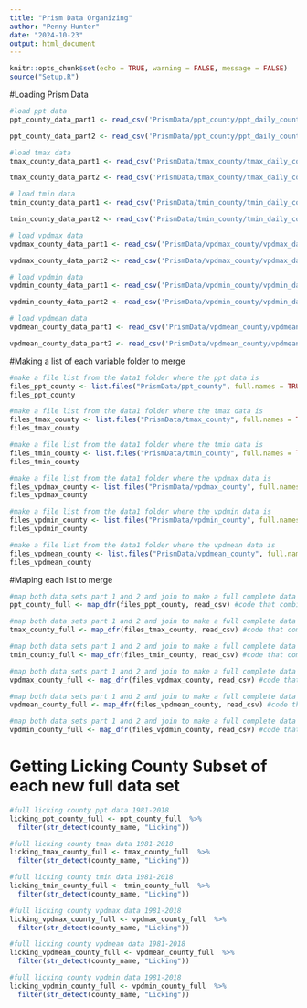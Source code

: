 ```yaml
---
title: "Prism Data Organizing"
author: "Penny Hunter"
date: "2024-10-23"
output: html_document
---
```


```r
knitr::opts_chunk$set(echo = TRUE, warning = FALSE, message = FALSE)
source("Setup.R")
```

#Loading Prism Data

```r
#load ppt data
ppt_county_data_part1 <- read_csv('PrismData/ppt_county/ppt_daily_county_part1.csv')

ppt_county_data_part2 <- read_csv('PrismData/ppt_county/ppt_daily_county_part2.csv')
```
 
```r
#load tmax data
tmax_county_data_part1 <- read_csv('PrismData/tmax_county/tmax_daily_county_part1.csv')

tmax_county_data_part2 <- read_csv('PrismData/tmax_county/tmax_daily_county_part2.csv')
```
```r
# load tmin data
tmin_county_data_part1 <- read_csv('PrismData/tmin_county/tmin_daily_county_part1.csv')

tmin_county_data_part2 <- read_csv('PrismData/tmin_county/tmin_daily_county_part2.csv')
```
```r
# load vpdmax data
vpdmax_county_data_part1 <- read_csv('PrismData/vpdmax_county/vpdmax_daily_county_part1.csv')

vpdmax_county_data_part2 <- read_csv('PrismData/vpdmax_county/vpdmax_daily_county_part2.csv')
```

```r
# load vpdmin data
vpdmin_county_data_part1 <- read_csv('PrismData/vpdmin_county/vpdmin_daily_county_part1.csv')

vpdmin_county_data_part2 <- read_csv('PrismData/vpdmin_county/vpdmin_daily_county_part2.csv')
```

```r
# load vpdmean data
vpdmean_county_data_part1 <- read_csv('PrismData/vpdmean_county/vpdmean_daily_county_part1.csv')

vpdmean_county_data_part2 <- read_csv('PrismData/vpdmean_county/vpdmean_daily_county_part2.csv')
```


#Making a list of each variable folder to merge

```r
#make a file list from the data1 folder where the ppt data is 
files_ppt_county <- list.files("PrismData/ppt_county", full.names = TRUE, pattern = "*.csv")
files_ppt_county
```

```r
#make a file list from the data1 folder where the tmax data is 
files_tmax_county <- list.files("PrismData/tmax_county", full.names = TRUE, pattern = "*.csv")
files_tmax_county
```

```r
#make a file list from the data1 folder where the tmin data is 
files_tmin_county <- list.files("PrismData/tmin_county", full.names = TRUE, pattern = "*.csv")
files_tmin_county
```

```r
#make a file list from the data1 folder where the vpdmax data is 
files_vpdmax_county <- list.files("PrismData/vpdmax_county", full.names = TRUE, pattern = "*.csv")
files_vpdmax_county
```

```r
#make a file list from the data1 folder where the vpdmin data is 
files_vpdmin_county <- list.files("PrismData/vpdmin_county", full.names = TRUE, pattern = "*.csv")
files_vpdmin_county
```

```r
#make a file list from the data1 folder where the vpdmean data is 
files_vpdmean_county <- list.files("PrismData/vpdmean_county", full.names = TRUE, pattern = "*.csv")
files_vpdmean_county
```



#Maping each list to merge 
```r
#map both data sets part 1 and 2 and join to make a full complete data set
ppt_county_full <- map_dfr(files_ppt_county, read_csv) #code that combines part 1 and 2 of ppt daily county data brought from google code lab 
```

```r
#map both data sets part 1 and 2 and join to make a full complete data set
tmax_county_full <- map_dfr(files_tmax_county, read_csv) #code that combines part 1 and 2 of ppt daily county data brought from google code lab 
```

```r
#map both data sets part 1 and 2 and join to make a full complete data set
tmin_county_full <- map_dfr(files_tmin_county, read_csv) #code that combines part 1 and 2 of ppt daily county data brought from google code lab 
```


```r
#map both data sets part 1 and 2 and join to make a full complete data set
vpdmax_county_full <- map_dfr(files_vpdmax_county, read_csv) #code that combines part 1 and 2 of ppt daily county data brought from google code lab 
```

```r
#map both data sets part 1 and 2 and join to make a full complete data set
vpdmean_county_full <- map_dfr(files_vpdmean_county, read_csv) #code that combines part 1 and 2 of ppt daily county data brought from google code lab 
```

```r
#map both data sets part 1 and 2 and join to make a full complete data set
vpdmin_county_full <- map_dfr(files_vpdmin_county, read_csv) #code that combines part 1 and 2 of ppt daily county data brought from google code lab 
```


# Getting Licking County Subset of each new full data set

```r
#full licking county ppt data 1981-2018
licking_ppt_county_full <- ppt_county_full  %>%
  filter(str_detect(county_name, "Licking"))
```

```r
#full licking county tmax data 1981-2018
licking_tmax_county_full <- tmax_county_full  %>%
  filter(str_detect(county_name, "Licking"))
```


```r
#full licking county tmin data 1981-2018
licking_tmin_county_full <- tmin_county_full  %>%
  filter(str_detect(county_name, "Licking"))
```

```r
#full licking county vpdmax data 1981-2018
licking_vpdmax_county_full <- vpdmax_county_full  %>%
  filter(str_detect(county_name, "Licking"))
```

```r
#full licking county vpdmean data 1981-2018
licking_vpdmean_county_full <- vpdmean_county_full  %>%
  filter(str_detect(county_name, "Licking"))
```

```r
#full licking county vpdmin data 1981-2018
licking_vpdmin_county_full <- vpdmin_county_full  %>%
  filter(str_detect(county_name, "Licking"))
```


